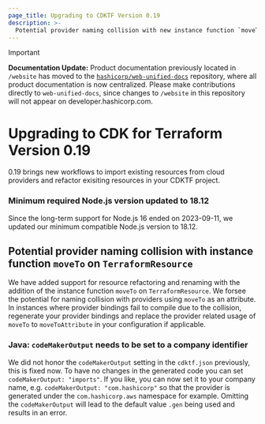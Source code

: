 ```yaml
---
page_title: Upgrading to CDKTF Version 0.19
description: >-
  Potential provider naming collision with new instance function `moveTo`
---
```


> [!IMPORTANT]  
> **Documentation Update:** Product documentation previously located in `/website` has moved to the [`hashicorp/web-unified-docs`](https://github.com/hashicorp/web-unified-docs) repository, where all product documentation is now centralized. Please make contributions directly to `web-unified-docs`, since changes to `/website` in this repository will not appear on developer.hashicorp.com.

# Upgrading to CDK for Terraform Version 0.19

0.19 brings new workflows to import existing resources from cloud providers and refactor exisiting resources in your CDKTF project.

### Minimum required Node.js version updated to 18.12

Since the long-term support for Node.js 16 ended on 2023-09-11, we updated our minimum compatible Node.js version to 18.12.

## Potential provider naming collision with instance function `moveTo` on `TerraformResource`

We have added support for resource refactoring and renaming with the addition of the instance function `moveTo` on `TerraformResource`. We forsee the potential for naming collision with providers using `moveTo` as an attribute. In instances where provider bindings fail to compile due to the collision, regenerate your provider bindings and replace the provider related usage of `moveTo` to `moveToAttribute` in your configuration if applicable.

### Java: `codeMakerOutput` needs to be set to a company identifier

We did not honor the `codeMakerOutput` setting in the `cdktf.json` previously, this is fixed now.
To have no changes in the generated code you can set `codeMakerOutput: "imports"`.
If you like, you can now set it to your company name, e.g. `codeMakerOutput: "com.hashicorp"` so that the provider is generated under the `com.hashicorp.aws` namespace for example. Omitting the `codeMakerOutput` will lead to the default value `.gen` being used and results in an error.
